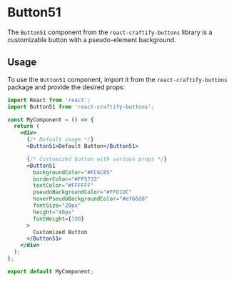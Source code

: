 
<Meta title="Buttons/Button51" component={Button51} />

# Button51

The `Button51` component from the `react-craftify-buttons` library is a customizable button with a pseudo-element background.

## Usage

To use the `Button51` component, import it from the `react-craftify-buttons` package and provide the desired props:

```jsx
import React from 'react';
import Button51 from 'react-craftify-buttons';  

const MyComponent = () => {
  return (
    <div>
      {/* Default usage */}
      <Button51>Default Button</Button51>

      {/* Customized button with various props */}
      <Button51
        backgroundColor="#FC6C85"
        borderColor="#FF5733"
        textColor="#FFFFFF"
        pseudoBackgroundColor="#FFD1DC"
        hoverPseudoBackgroundColor="#ef66d8"
        fontSize="20px"
        height="40px"
        fontWeight={100}
      >
        Customized Button
      </Button51>
    </div>
  );
};

export default MyComponent;
